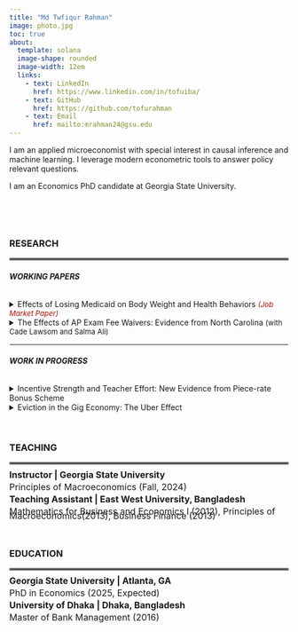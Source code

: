 ```yaml
---
title: "Md Twfiqur Rahman"
image: photo.jpg
toc: true
about: 
  template: solana
  image-shape: rounded
  image-width: 12em
  links:
    - text: LinkedIn
      href: https://www.linkedin.com/in/tofuiba/
    - text: GitHub
      href: https://github.com/tofurahman
    - text: Email
      href: mailto:mrahman24@gsu.edu
---
```


I am an applied microeconomist with special interest in causal inference and machine learning. I leverage modern econometric tools to answer policy relevant questions.

I am an Economics PhD candidate at Georgia State University.

<br>

<br>

### RESEARCH

<hr style="border:2px solid gray">

###### **WORKING PAPERS**

<details>

<summary>Effects of Losing Medicaid on Body Weight and Health Behaviors <font color=blue; size="2"><i>(Job Market Paper)</i></font></summary>

Approximately 170,000 childless adults abruptly lost Medicaid coverage as a result of Tennessee's 2005 Medicaid reform. Leveraging this policy-induced variation in health insurance coverage, I investigate the impact of large-scale Medicaid disenrollment on body weight and health behaviors. Using Behavioral Risk Factor Surveillance System (BRFSS) data from 1997 to 2010, I estimate synthetic difference-in-differences models that compare Tennessee's outcomes before and after the reform with those of a data-driven, synthetic Tennessee. The findings indicate that the reform increased Body Mass Index (BMI) among Tennessean childless adults by 0.37 points, contributing to roughly 4% rise in the prevalence of overweight or obese individuals (BMI≥25). The effects are strong among young (aged 20-39) as well as female childless adults, who likely experienced disproportionately large coverage loss due to the reform. Examining potential mechanisms, I find that decreased participation in moderate physical activity (e.g., cycling, swimming) and dietary changes partially explain the weight gain.

</details>

<details>

<summary>The Effects of AP Exam Fee Waivers: Evidence from North Carolina <font size="2">(with Cade Lawsom and Salma Ali)</font></summary>

To be updated soon.

</details>

<hr style="border:1px solid white">

###### **WORK IN PROGRESS**

<details>

<summary>Incentive Strength and Teacher Effort: New Evidence from Piece-rate Bonus Scheme</summary>

</details>

<details>

<summary>Eviction in the Gig Economy: The Uber Effect</summary>

</details>

<br>

### TEACHING

<hr style="border:2px solid gray">

<p style="margin:0px; padding:0px;">

[Instructor \| Georgia State University]{style="font-size: 16px; line-height:8px; font-weight:bold;"}

</p>

<p style="margin:0px; padding:0px;margin-bottom:5px;">

[Principles of Macroeconomics (Fall, 2024)]{style="font-size: 16px; line-height:8px;"}

</p>

<p style="margin:0px; padding:0px;">

[Teaching Assistant \| East West University, Bangladesh]{style="font-size: 16px; line-height:8px; font-weight:bold;"}

</p>

<p style="margin:0px; padding:0px;">

[Mathematics for Business and Economics I (2012), Principles of Macroeconomics(2013), Business Finance (2013)]{style="font-size: 16px; line-height:8px;"}

</p>

<br>

### EDUCATION

<hr style="border:2px solid gray">

<p style="margin:0px; padding:0px;">

[Georgia State University</strong> \| Atlanta, GA]{style="font-size: 16px; line-height:8px; font-weight:bold;"}

</p>

<p style="margin:0px; padding:0px;margin-bottom:5px">

[PhD in Economics (2025, Expected)]{style="font-size: 16px; line-height:8px;"}

</p>

<p style="margin:0px; padding:0px;">

[University of Dhaka</strong> \| Dhaka, Bangladesh]{style="font-size: 16px; line-height:8px; font-weight:bold;"}

</p>

<p style="margin:0px; padding:0px;margin-bottom:5px">

[Master of Bank Management (2016)]{style="font-size: 16px; line-height:8px;"}

</p>
